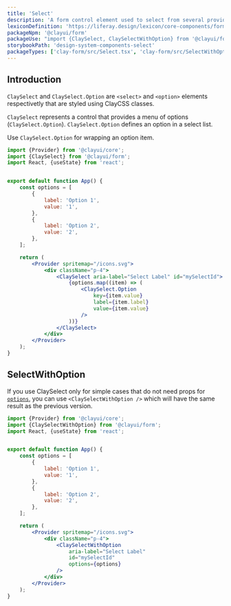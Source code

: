 ```yaml
---
title: 'Select'
description: 'A form control element used to select from several provided options and enter data.'
lexiconDefinition: 'https://liferay.design/lexicon/core-components/forms/selector/'
packageNpm: '@clayui/form'
packageUse: "import {ClaySelect, ClaySelectWithOption} from '@clayui/form';"
storybookPath: 'design-system-components-select'
packageTypes: ['clay-form/src/Select.tsx', 'clay-form/src/SelectWithOption.tsx']
---
```


## Introduction

`ClaySelect` and `ClaySelect.Option` are `<select>` and `<option>` elements respectivetly that are styled using ClayCSS classes.

`ClaySelect` represents a control that provides a menu of options (`ClaySelect.Option`). `ClaySelect.Option` defines an option in a select list.

Use `ClaySelect.Option` for wrapping an option item.

```jsx preview
import {Provider} from '@clayui/core';
import {ClaySelect} from '@clayui/form';
import React, {useState} from 'react';


export default function App() {
	const options = [
		{
			label: 'Option 1',
			value: '1',
		},
		{
			label: 'Option 2',
			value: '2',
		},
	];

	return (
		<Provider spritemap="/icons.svg">
			<div className="p-4">
				<ClaySelect aria-label="Select Label" id="mySelectId">
					{options.map((item) => (
						<ClaySelect.Option
							key={item.value}
							label={item.label}
							value={item.value}
						/>
					))}
				</ClaySelect>
			</div>
		</Provider>
	);
}
```

## SelectWithOption

If you use ClaySelect only for simple cases that do not need props for [`options`](#api-options), you can use `<ClaySelectWithOption />` which will have the same result as the previous version.

```jsx preview
import {Provider} from '@clayui/core';
import {ClaySelectWithOption} from '@clayui/form';
import React, {useState} from 'react';


export default function App() {
	const options = [
		{
			label: 'Option 1',
			value: '1',
		},
		{
			label: 'Option 2',
			value: '2',
		},
	];

	return (
		<Provider spritemap="/icons.svg">
			<div className="p-4">
				<ClaySelectWithOption
					aria-label="Select Label"
					id="mySelectId"
					options={options}
				/>
			</div>
		</Provider>
	);
}
```
